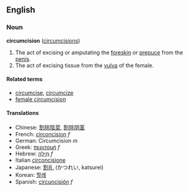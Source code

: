 ==English==
===Noun===
'''circumcision''' ([[circumcisions]])

# The act of excising or amputating the [[foreskin]] or [[prepuce]] from the [[penis]].
# The act of excising tissue from the [[vulva]] of the female.

====Related terms====
*[[circumcise]], [[circumcize]]
*[[female circumcision]]

====Translations====
*Chinese: [[割除陰莖]], [[割除阴茎]]
*French: [[circoncision]] ''f''
*German: Circumcision ''m''
*Greek: [[περιτομή]] ''f''
*Hebrew: [[מילה|מִילָה]] ''f''
*Italian [[circoncisione]]
*Japanese: [[割礼]] (かつれい, katsurei)
*Korean: [[할례]]
*Spanish: [[circuncisión]] ''f''